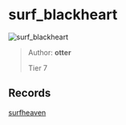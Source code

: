 
# surf_blackheart

![surf_blackheart](https://raw.githubusercontent.com/Sayt123/SurfMapPics/Maps-and-bonuses/csgo/surf_blackheart.jpg)

> Author: **otter**
>
> Tier 7

## Records

[surfheaven](https://surfheaven.eu/map/surf_blackheart)
